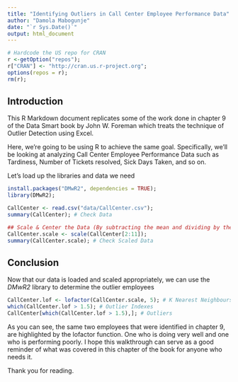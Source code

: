 ```yaml
---
title: "Identifying Outliers in Call Center Employee Performance Data"
author: "Damola Mabogunje"
date: "`r Sys.Date()`"
output: html_document
---
```


```r
# Hardcode the US repo for CRAN
r <-getOption("repos");
r["CRAN"] <- "http://cran.us.r-project.org";
options(repos = r);
rm(r);
```

## Introduction

This R Markdown document replicates some of the work done in chapter 9 of the Data Smart book by John W. Foreman which treats the technique of Outlier Detection using Excel. 

Here, we're going to be using R to achieve the same goal. Specifically, we'll be looking at analyzing Call Center Employee Performance Data such as Tardiness, Number of Tickets resolved, Sick Days Taken, and so on.

Let's load up the libraries and data we need

```r

install.packages("DMwR2", dependencies = TRUE);
library(DMwR2);

CallCenter <- read.csv("data/CallCenter.csv");
summary(CallCenter); # Check Data

## Scale & Center the Data (By subtracting the mean and dividing by the standard deviation)
CallCenter.scale <- scale(CallCenter[2:11]);
summary(CallCenter.scale); # Check Scaled Data

```

## Conclusion

Now that our data is loaded and scaled appropriately, we can use the *DMwR2* library to determine the outlier employees

```r

CallCenter.lof <- lofactor(CallCenter.scale, 5); # K Nearest Neighbours where K = 5 (Local Outlier Factor)
which(CallCenter.lof > 1.5); # Outlier Indexes
CallCenter[which(CallCenter.lof > 1.5),]; # Outliers
```
As you can see, the same two employees that were identified in chapter 9, are highlighted by the lofactor function. One who is doing very well and one who is performing poorly. I hope this walkthrough can serve as a good reminder of what was covered in this chapter of the book for anyone who needs it.

Thank you for reading.